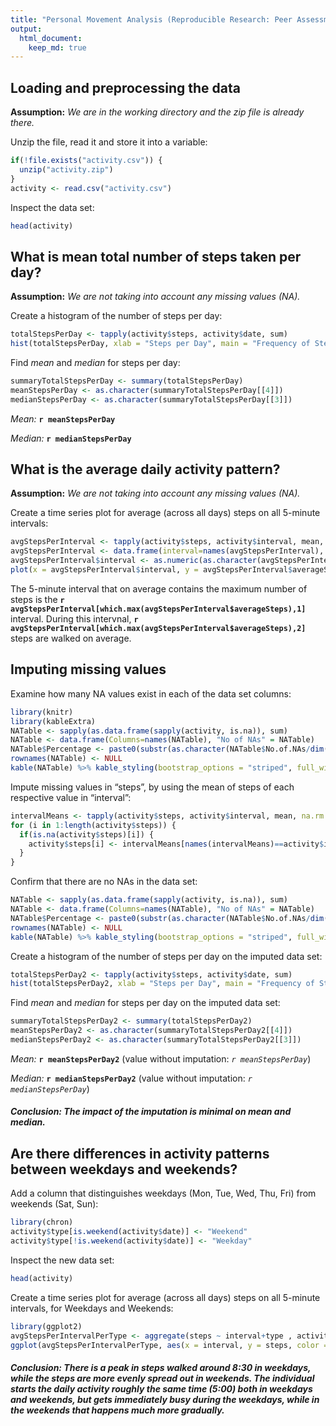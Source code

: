 ```yaml
---
title: "Personal Movement Analysis (Reproducible Research: Peer Assessment 1)"
output: 
  html_document:
    keep_md: true
---
```




## Loading and preprocessing the data

**Assumption:**
*We are in the working directory and the zip file is already there.*

Unzip the file, read it and store it into a variable:
```r
if(!file.exists("activity.csv")) {
  unzip("activity.zip")
}
activity <- read.csv("activity.csv")
```

Inspect the data set:
```r
head(activity)
```



## What is mean total number of steps taken per day?

**Assumption:**
*We are not taking into account any missing values (NA).*

Create a histogram of the number of steps per day:
```r
totalStepsPerDay <- tapply(activity$steps, activity$date, sum)
hist(totalStepsPerDay, xlab = "Steps per Day", main = "Frequency of Steps per Day", col = rainbow(5))
```

Find *mean* and *median* for steps per day:
```r
summaryTotalStepsPerDay <- summary(totalStepsPerDay)
meanStepsPerDay <- as.character(summaryTotalStepsPerDay[[4]])
medianStepsPerDay <- as.character(summaryTotalStepsPerDay[[3]])
```
*Mean:* **`r meanStepsPerDay`**

*Median:* **`r medianStepsPerDay`**



## What is the average daily activity pattern?

**Assumption:**
*We are not taking into account any missing values (NA).*

Create a time series plot for average (across all days) steps on all 5-minute intervals:
```r
avgStepsPerInterval <- tapply(activity$steps, activity$interval, mean, na.rm = TRUE)
avgStepsPerInterval <- data.frame(interval=names(avgStepsPerInterval), averageSteps = avgStepsPerInterval)
avgStepsPerInterval$interval <- as.numeric(as.character(avgStepsPerInterval$interval))
plot(x = avgStepsPerInterval$interval, y = avgStepsPerInterval$averageSteps, type = "l", xlab  = "Interval", ylab = "Average Steps", main = "Average Steps per Interval", col = "blue", lwd = 2)
```

The 5-minute interval that on average contains the maximum number of steps is the **`r avgStepsPerInterval[which.max(avgStepsPerInterval$averageSteps),1]`** interval. During this intervnal, **`r avgStepsPerInterval[which.max(avgStepsPerInterval$averageSteps),2]`** steps are walked on average.



## Imputing missing values

Examine how many NA values exist in each of the data set columns:
```r
library(knitr)
library(kableExtra)
NATable <- sapply(as.data.frame(sapply(activity, is.na)), sum)
NATable <- data.frame(Columns=names(NATable), "No of NAs" = NATable)
NATable$Percentage <- paste0(substr(as.character(NATable$No.of.NAs/dim(activity)[1]*100),1,4),"%")
rownames(NATable) <- NULL
kable(NATable) %>% kable_styling(bootstrap_options = "striped", full_width = F, position = "left")
```

Impute missing values in "steps", by using the mean of steps of each respective value in "interval":
```r
intervalMeans <- tapply(activity$steps, activity$interval, mean, na.rm = T)
for (i in 1:length(activity$steps)) {
  if(is.na(activity$steps)[i]) {
    activity$steps[i] <- intervalMeans[names(intervalMeans)==activity$interval[i]]
  }
}
```

Confirm that there are no NAs in the data set:
```r
NATable <- sapply(as.data.frame(sapply(activity, is.na)), sum)
NATable <- data.frame(Columns=names(NATable), "No of NAs" = NATable)
NATable$Percentage <- paste0(substr(as.character(NATable$No.of.NAs/dim(activity)[1]*100),1,4),"%")
rownames(NATable) <- NULL
kable(NATable) %>% kable_styling(bootstrap_options = "striped", full_width = F, position = "left")
```

Create a histogram of the number of steps per day on the imputed data set:
```r
totalStepsPerDay2 <- tapply(activity$steps, activity$date, sum)
hist(totalStepsPerDay2, xlab = "Steps per Day", main = "Frequency of Steps per Day", col = rainbow(5))
```

Find *mean* and *median* for steps per day on the imputed data set:
```r
summaryTotalStepsPerDay2 <- summary(totalStepsPerDay2)
meanStepsPerDay2 <- as.character(summaryTotalStepsPerDay2[[4]])
medianStepsPerDay2 <- as.character(summaryTotalStepsPerDay2[[3]])
```
*Mean:* **`r meanStepsPerDay2`** (value without imputation: *`r meanStepsPerDay`*)

*Median:* **`r medianStepsPerDay2`** (value without imputation: *`r medianStepsPerDay`*)

##### **Conclusion:** The impact of the imputation is minimal on *mean* and *median*.



## Are there differences in activity patterns between weekdays and weekends?

Add a column that distinguishes weekdays (Mon, Tue, Wed, Thu, Fri) from weekends (Sat, Sun):
```r
library(chron)
activity$type[is.weekend(activity$date)] <- "Weekend"
activity$type[!is.weekend(activity$date)] <- "Weekday"
```

Inspect the new data set:
```r
head(activity)
```

Create a time series plot for average (across all days) steps on all 5-minute intervals, for Weekdays and Weekends:
```r
library(ggplot2)
avgStepsPerIntervalPerType <- aggregate(steps ~ interval+type , activity, mean)
ggplot(avgStepsPerIntervalPerType, aes(x = interval, y = steps, color = type)) + geom_line(lwd = 1) + facet_grid(type~.) + theme_bw() + labs(title = "Comparison of Average Steps per Interval (Weekday vs Weekend)") + xlab("Interval") + ylab("Average Steps")
```

##### **Conclusion:** There is a peak in steps walked around 8:30 in weekdays, while the steps are more evenly spread out in weekends. The individual starts the daily activity roughly the same time (5:00) both in weekdays and weekends, but gets immediately busy during the weekdays, while in the weekends that happens much more gradually.